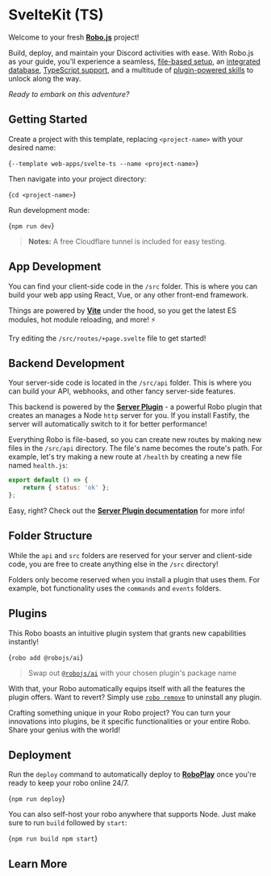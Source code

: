 
# SvelteKit (TS)

Welcome to your fresh **[Robo.js](https://github.com/Wave-Play/robo)** project!

Build, deploy, and maintain your Discord activities with ease. With Robo.js as your guide, you'll experience a seamless, [file-based setup](https://docs.roboplay.dev/docs/basics/overview#the-robojs-file-structure), an [integrated database](https://docs.roboplay.dev/docs/basics/flashcore), [TypeScript support](https://docs.roboplay.dev/docs/advanced/typescript), and a multitude of [plugin-powered skills](https://docs.roboplay.dev/docs/advanced/plugins) to unlock along the way.

_Ready to embark on this adventure?_

<CardContainer><Card href="https://robojs.dev/discord-activities" title="🌟 Core Package" description="See what makes Robo.js awesome"/>
<Card href="https://roboplay.dev/discord" title="✨ Discord Server" description="Join our Discord community"/></CardContainer>

##  Getting Started

Create a project with this template, replacing `<project-name>` with your desired name:

<Terminal create>{`--template web-apps/svelte-ts --name <project-name>`}</Terminal>

Then navigate into your project directory:

<Terminal>{`cd <project-name>`}</Terminal>

Run development mode:

<Terminal>{`npm run dev`}</Terminal>

> **Notes:** A free Cloudflare tunnel is included for easy testing.

<CardContainer><Card href="https://robojs.dev/robojs/mode#default-modes" title="📚 Documentation" description="Exploring Different Run Modes"/>
<Card href="https://robojs.dev/hosting/overview" title="🚀 Hosting" description="Deploy your web app for others to use."/></CardContainer>

## App Development ️

You can find your client-side code in the `/src` folder. This is where you can build your web app using React, Vue, or any other front-end framework.

Things are powered by **[Vite](https://vitejs.dev)** under the hood, so you get the latest ES modules, hot module reloading, and more! ⚡

Try editing the `/src/routes/+page.svelte` file to get started!

<CardContainer><Card href="https://robojs.dev/web-apps" title="📚 Documentation" description="App development"/></CardContainer>

## Backend Development ️

Your server-side code is located in the `/src/api` folder. This is where you can build your API, webhooks, and other fancy server-side features.

This backend is powered by the [**Server Plugin**](https://robojs.dev/plugins/server) - a powerful Robo plugin that creates an manages a Node `http` server for you. If you install Fastify, the server will automatically switch to it for better performance!

Everything Robo is file-based, so you can create new routes by making new files in the `/src/api` directory. The file's name becomes the route's path. For example, let's try making a new route at `/health` by creating a new file named `health.js`:

```js
export default () => {
	return { status: 'ok' };
};
```

Easy, right? Check out the [**Server Plugin documentation**](https://robojs.dev/plugins/server) for more info!

## Folder Structure 

While the `api` and `src` folders are reserved for your server and client-side code, you are free to create anything else in the `/src` directory!

Folders only become reserved when you install a plugin that uses them. For example, bot functionality uses the `commands` and `events` folders.

## Plugins 

This Robo boasts an intuitive plugin system that grants new capabilities instantly!

<Terminal execute>{`robo add @robojs/ai`}</Terminal>

> Swap out [`@robojs/ai`](https://robojs.dev/plugins/ai) with your chosen plugin's package name

With that, your Robo automatically equips itself with all the features the plugin offers. Want to revert? Simply use [`robo remove`](https://robojs.dev/cli/robo#plugins) to uninstall any plugin.

Crafting something unique in your Robo project? You can turn your innovations into plugins, be it specific functionalities or your entire Robo. Share your genius with the world!

<CardContainer><Card href="https://robojs.dev/plugins/install" title="📚 Documentation" description="Installing plugins"/>
<Card href="https://robojs.dev/plugins/create" title="📚 Documentation" description="Creating plugins"/></CardContainer>

## Deployment 

Run the `deploy` command to automatically deploy to **[RoboPlay](https://roboplay.dev)** once you're ready to keep your robo online 24/7.

<Terminal>{`npm run deploy`}</Terminal>

You can also self-host your robo anywhere that supports Node. Just make sure to run `build` followed by `start`:

<Terminal>{`npm run build
npm start`}</Terminal>

<CardContainer><Card href="https://robojs.dev/hosting/roboplay" title="🚀 RoboPlay" description="Hosting your Robo"/>
<Card href="https://robojs.dev/hosting/self-host" title="🔨 Self-hosting" description="Learn how to host and maintain it yourself"/>
</CardContainer>

## Learn More

<CardContainer><Card href="/templates/overview" title="📦 Explore Templates" description="Discover more templates for a quick start."/><Card href="https://github.com/Wave-Play/robo.js/tree/main/templates/web-apps/svelte-ts" title="🔗 GitHub Repository" description="Explore source code on GitHub."/></CardContainer>

